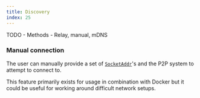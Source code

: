 ```yaml
---
title: Discovery
index: 25
---
```


TODO - Methods - Relay, manual, mDNS

### Manual connection

The user can manually provide a set of [`SocketAddr`](https://doc.rust-lang.org/std/net/enum.SocketAddr.html)'s and the P2P system to attempt to connect to.

This feature primarily exists for usage in combination with Docker but it could be useful for working around difficult network setups.

